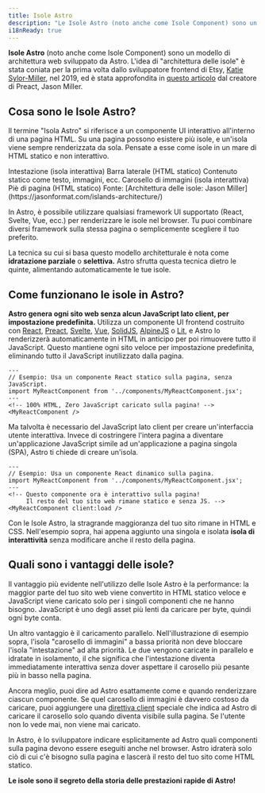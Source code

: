 ```yaml
---
title: Isole Astro
description: "Le Isole Astro (noto anche come Isole Component) sono un modello di architettura web sviluppato da Astro. Il concetto di "architettura delle isole" è stato coniato per la prima volta dall'architetto frontend di Etsy, Katie Sylor-Miller, nel 2019, ed è stato ampliato dal creatore di Preact, Jason Miller."
i18nReady: true
---
```



**Isole Astro** (noto anche come Isole Component) sono un modello di architettura web sviluppato da Astro. L'idea di "architettura delle isole" è stata coniata per la prima volta dallo sviluppatore frontend di Etsy, [Katie Sylor-Miller](https://twitter.com/ksylor), nel 2019, ed è stata approfondita in [questo articolo](https://jasonformat.com/islands-architecture/) dal creatore di Preact, Jason Miller.

## Cosa sono le Isole Astro?

Il termine "Isola Astro" si riferisce a un componente UI interattivo all'interno di una pagina HTML. Su una pagina possono esistere più isole, e un'isola viene sempre renderizzata da sola. Pensate a esse come isole in un mare di HTML statico e non interattivo.

<IslandsDiagram>
  <Fragment slot="headerApp">Intestazione (isola interattiva)</Fragment>
  <Fragment slot="sidebarApp">Barra laterale (HTML statico)</Fragment>
  <Fragment slot="main">
    Contenuto statico come testo, immagini, ecc.
  </Fragment>
  <Fragment slot="carouselApp">Carosello di immagini (isola interattiva)</Fragment>
  <Fragment slot="footer">Piè di pagina (HTML statico)</Fragment>
  <Fragment slot="source">Fonte: [Architettura delle isole: Jason Miller](https://jasonformat.com/islands-architecture/)</Fragment>
</IslandsDiagram>

In Astro, è possibile utilizzare qualsiasi framework UI supportato (React, Svelte, Vue, ecc.) per renderizzare le isole nel browser. Tu puoi combinare diversi framework sulla stessa pagina o semplicemente scegliere il tuo preferito.

La tecnica su cui si basa questo modello architetturale è nota come **idratazione parziale** o **selettiva.** Astro sfrutta questa tecnica dietro le quinte, alimentando automaticamente le tue isole.

## Come funzionano le isole in Astro?

**Astro genera ogni sito web senza alcun JavaScript lato client, per impostazione predefinita.** Utilizza un componente UI frontend costruito con [React](https://react.dev/), [Preact](https://preactjs.com/), [Svelte](https://svelte.dev/), [Vue](https://vuejs.org/), [SolidJS](https://www.solidjs.com/), [AlpineJS](https://alpinejs.dev/) o [Lit](https://lit.dev/), e Astro lo renderizzerà automaticamente in HTML in anticipo per poi rimuovere tutto il JavaScript. Questo mantiene ogni sito veloce per impostazione predefinita, eliminando tutto il JavaScript inutilizzato dalla pagina.

```astro title="src/pages/index.astro"
---
// Esempio: Usa un componente React statico sulla pagina, senza JavaScript.
import MyReactComponent from '../components/MyReactComponent.jsx';
---
<!-- 100% HTML, Zero JavaScript caricato sulla pagina! -->
<MyReactComponent />
```

Ma talvolta è necessario del JavaScript lato client per creare un'interfaccia utente interattiva. Invece di costringere l'intera pagina a diventare un'applicazione JavaScript simile ad un'applicazione a pagina singola (SPA), Astro ti chiede di creare un'isola.

```astro title="src/pages/index.astro" ins="client:load"
---
// Esempio: Usa un componente React dinamico sulla pagina.
import MyReactComponent from '../components/MyReactComponent.jsx';
---
<!-- Questo componente ora è interattivo sulla pagina!
     Il resto del tuo sito web rimane statico e senza JS. -->
<MyReactComponent client:load />
```

Con le Isole Astro, la stragrande maggioranza del tuo sito rimane in HTML e CSS. Nell'esempio sopra, hai appena aggiunto una singola e isolata **isola di interattività** senza modificare anche il resto della pagina.

## Quali sono i vantaggi delle isole?

Il vantaggio più evidente nell'utilizzo delle Isole Astro è la performance: la maggior parte del tuo sito web viene convertito in HTML statico veloce e JavaScript viene caricato solo per i singoli componenti che ne hanno bisogno. JavaScript è uno degli asset più lenti da caricare per byte, quindi ogni byte conta.

Un altro vantaggio è il caricamento parallelo. Nell'illustrazione di esempio sopra, l'isola "carosello di immagini" a bassa priorità non deve bloccare l'isola "intestazione" ad alta priorità. Le due vengono caricate in parallelo e idratate in isolamento, il che significa che l'intestazione diventa immediatamente interattiva senza dover aspettare il carosello più pesante più in basso nella pagina.

Ancora meglio, puoi dire ad Astro esattamente come e quando renderizzare ciascun componente. Se quel carosello di immagini è davvero costoso da caricare, puoi aggiungere una [direttiva client](/it/reference/directives-reference/#client-directives) speciale che indica ad Astro di caricare il carosello solo quando diventa visibile sulla pagina. Se l'utente non lo vede mai, non viene mai caricato.

In Astro, è lo sviluppatore indicare esplicitamente ad Astro quali componenti sulla pagina devono essere eseguiti anche nel browser. Astro idraterà solo ciò di cui c'è bisogno sulla pagina e lascerà il resto del tuo sito come HTML statico.

**Le isole sono il segreto della storia delle prestazioni rapide di Astro!**